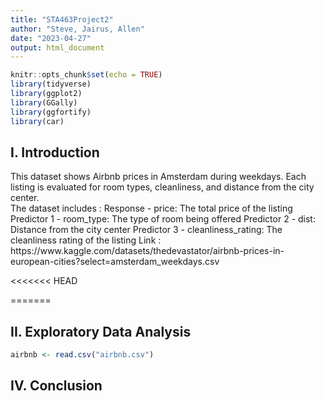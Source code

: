 ```yaml
---
title: "STA463Project2"
author: "Steve, Jairus, Allen"
date: "2023-04-27"
output: html_document
---
```


```r
knitr::opts_chunk$set(echo = TRUE)
library(tidyverse)
library(ggplot2)
library(GGally)
library(ggfortify)
library(car)
```


## I. Introduction  




 This dataset shows Airbnb prices in Amsterdam during weekdays. Each listing is evaluated for room types, cleanliness, and distance from the city center.  
The dataset includes :
Response - price: The total price of the listing 
Predictor 1 - room_type: The type of room being offered 
Predictor 2 - dist: Distance from the city center 
Predictor 3 - cleanliness_rating: The cleanliness rating of the listing 
Link : https://www.kaggle.com/datasets/thedevastator/airbnb-prices-in-european-cities?select=amsterdam_weekdays.csv

<<<<<<< HEAD


  
=======

## II. Exploratory Data Analysis  
 
```r
airbnb <- read.csv("airbnb.csv")
```


## IV. Conclusion
